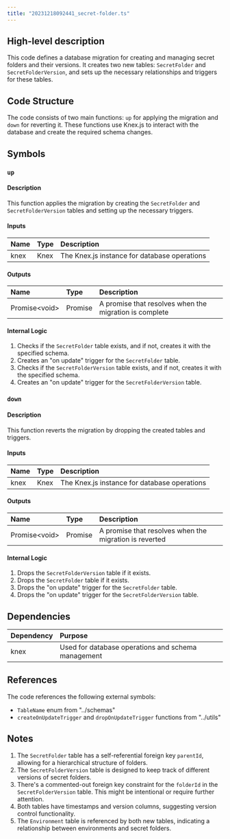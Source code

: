 ```yaml
---
title: "20231218092441_secret-folder.ts"
---
```


## High-level description
This code defines a database migration for creating and managing secret folders and their versions. It creates two new tables: `SecretFolder` and `SecretFolderVersion`, and sets up the necessary relationships and triggers for these tables.

## Code Structure
The code consists of two main functions: `up` for applying the migration and `down` for reverting it. These functions use Knex.js to interact with the database and create the required schema changes.

## Symbols

### `up`
#### Description
This function applies the migration by creating the `SecretFolder` and `SecretFolderVersion` tables and setting up the necessary triggers.

#### Inputs
| Name | Type | Description |
|:-----|:-----|:------------|
| knex | Knex | The Knex.js instance for database operations |

#### Outputs
| Name | Type | Description |
|:-----|:-----|:------------|
| Promise&lt;void&gt; | Promise | A promise that resolves when the migration is complete |

#### Internal Logic
1. Checks if the `SecretFolder` table exists, and if not, creates it with the specified schema.
2. Creates an "on update" trigger for the `SecretFolder` table.
3. Checks if the `SecretFolderVersion` table exists, and if not, creates it with the specified schema.
4. Creates an "on update" trigger for the `SecretFolderVersion` table.

### `down`
#### Description
This function reverts the migration by dropping the created tables and triggers.

#### Inputs
| Name | Type | Description |
|:-----|:-----|:------------|
| knex | Knex | The Knex.js instance for database operations |

#### Outputs
| Name | Type | Description |
|:-----|:-----|:------------|
| Promise&lt;void&gt; | Promise | A promise that resolves when the migration is reverted |

#### Internal Logic
1. Drops the `SecretFolderVersion` table if it exists.
2. Drops the `SecretFolder` table if it exists.
3. Drops the "on update" trigger for the `SecretFolder` table.
4. Drops the "on update" trigger for the `SecretFolderVersion` table.

## Dependencies
| Dependency | Purpose |
|:-----------|:--------|
| knex | Used for database operations and schema management |

## References
The code references the following external symbols:
- `TableName` enum from "../schemas"
- `createOnUpdateTrigger` and `dropOnUpdateTrigger` functions from "../utils"

## Notes
1. The `SecretFolder` table has a self-referential foreign key `parentId`, allowing for a hierarchical structure of folders.
2. The `SecretFolderVersion` table is designed to keep track of different versions of secret folders.
3. There's a commented-out foreign key constraint for the `folderId` in the `SecretFolderVersion` table. This might be intentional or require further attention.
4. Both tables have timestamps and version columns, suggesting version control functionality.
5. The `Environment` table is referenced by both new tables, indicating a relationship between environments and secret folders.
